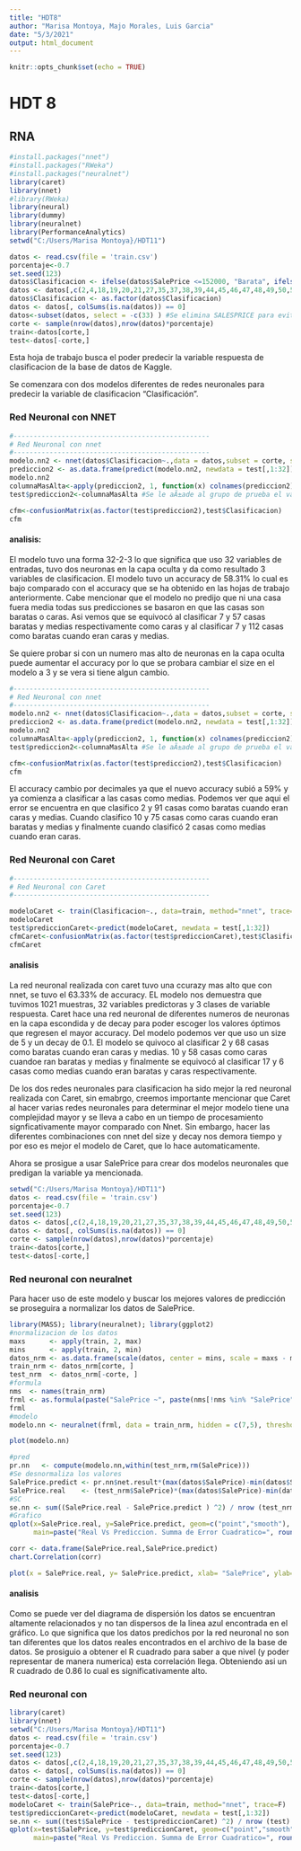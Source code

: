 ```yaml
---
title: "HDT8"
author: "Marisa Montoya, Majo Morales, Luis Garcia"
date: "5/3/2021"
output: html_document
---
```


```r
knitr::opts_chunk$set(echo = TRUE)
```

# HDT 8
## RNA
```r
#install.packages("nnet")
#install.packages("RWeka")
#install.packages("neuralnet")
library(caret)
library(nnet)
#library(RWeka)
library(neural)
library(dummy)
library(neuralnet)
library(PerformanceAnalytics)
setwd("C:/Users/Marisa Montoya}/HDT11")

datos <- read.csv(file = 'train.csv')
porcentaje<-0.7
set.seed(123)
datos$Clasificacion <- ifelse(datos$SalePrice <=152000, "Barata", ifelse(datos$SalePrice <=229000, "Media", "Cara"))
datos <- datos[,c(2,4,18,19,20,21,27,35,37,38,39,44,45,46,47,48,49,50,51,52,53,55,57,60,62,63,67,68,69,70,71,72,76,77,78,81,82)]
datos$Clasificacion <- as.factor(datos$Clasificacion)
datos <- datos[, colSums(is.na(datos)) == 0]
datos<-subset(datos, select = -c(33) ) #Se elimina SALESPRICE para evitar overfitting
corte <- sample(nrow(datos),nrow(datos)*porcentaje)
train<-datos[corte,]
test<-datos[-corte,]
```

Esta hoja de trabajo busca el poder predecir la variable respuesta de clasificacion de la base de datos de Kaggle.

Se comenzara con dos modelos diferentes de redes neuronales para predecir la variable de clasificacion "Clasificación".

### Red Neuronal con NNET
```r
#-------------------------------------------------
# Red Neuronal con nnet
#-------------------------------------------------
modelo.nn2 <- nnet(datos$Clasificacion~.,data = datos,subset = corte, size=2, rang=0.1,decay=5e-4, maxit=200) 
prediccion2 <- as.data.frame(predict(modelo.nn2, newdata = test[,1:32]))
modelo.nn2
columnaMasAlta<-apply(prediccion2, 1, function(x) colnames(prediccion2)[which.max(x)])
test$prediccion2<-columnaMasAlta #Se le aÃ±ade al grupo de prueba el valor de la predicciÃ³n

cfm<-confusionMatrix(as.factor(test$prediccion2),test$Clasificacion)
cfm
```

#### analisis:
El modelo tuvo una forma 32-2-3 lo que significa que uso 32 variables de entradas, tuvo dos neuronas en la capa oculta y da como resultado 3 variables de clasificacion. El modelo tuvo un accuracy de 58.31% lo cual es bajo comparado con el accuracy que se ha obtenido en las hojas de trabajo anteriormente. Cabe mencionar que el modelo no predijo que ni una casa fuera  media todas sus predicciones se basaron en que las casas son baratas o caras. Asi vemos que se equivocó al clasificar 7 y 57 casas baratas y medias respectivamente como caras y al clasificar 7 y 112 casas como baratas cuando eran caras y medias.  

Se quiere probar si con un numero mas alto de neuronas en la capa oculta puede aumentar el accuracy por lo que se probara cambiar el size en el modelo a 3 y se vera si tiene algun cambio. 
```r
#-------------------------------------------------
# Red Neuronal con nnet
#-------------------------------------------------
modelo.nn2 <- nnet(datos$Clasificacion~.,data = datos,subset = corte, size=3, rang=0.1,decay=5e-4, maxit=200) 
prediccion2 <- as.data.frame(predict(modelo.nn2, newdata = test[,1:32]))
modelo.nn2
columnaMasAlta<-apply(prediccion2, 1, function(x) colnames(prediccion2)[which.max(x)])
test$prediccion2<-columnaMasAlta #Se le aÃ±ade al grupo de prueba el valor de la predicciÃ³n

cfm<-confusionMatrix(as.factor(test$prediccion2),test$Clasificacion)
cfm
```

El accuracy cambio por decimales ya que el nuevo accuracy subió a 59% y ya comienza a clasificar a las casas como medias. Podemos ver que aqui el error se encuentra en que clasifico 2 y 91 casas como baratas cuando eran caras y medias. Cuando clasifico 10 y 75 casas como caras cuando eran baratas y medias y finalmente cuando clasificó 2 casas como medias cuando eran caras. 

### Red Neuronal con Caret

```r
#-------------------------------------------------
# Red Neuronal con Caret
#-------------------------------------------------

modeloCaret <- train(Clasificacion~., data=train, method="nnet", trace=F)
modeloCaret
test$prediccionCaret<-predict(modeloCaret, newdata = test[,1:32])
cfmCaret<-confusionMatrix(as.factor(test$prediccionCaret),test$Clasificacion)
cfmCaret
```
#### analisis
La red neuronal realizada con caret tuvo una ccurazy mas alto que con nnet, se tuvo el 63.33% de accuracy. EL modelo nos demuestra que tuvimos 1021 muestras, 32 variables predictoras y 3 clases de variable respuesta. Caret hace una red neuronal de diferentes numeros de neuronas en la capa escondida y de decay para poder escoger los valores óptimos que regresen el mayor accuracy. Del modelo podemos ver que uso un size de 5 y un decay de 0.1. El modelo se quivoco al clasificar 2 y 68 casas como baratas cuando eran caras y medias. 10 y 58 casas como caras cuandoe ran baratas y medias y finalmente se equivocó al clasificar 17 y 6 casas como medias cuando eran baratas y caras respectivamente. 

De los dos redes neuronales para clasificacion ha sido mejor la red neuronal realizada con Caret, sin emabrgo, creemos importante mencionar que Caret al hacer varias redes neuronales para determinar el mejor modelo tiene una complejidad mayor y se lleva a cabo en un tiempo de procesamiento signficativamente mayor comparado con Nnet. Sin embargo, hacer las diferentes combinaciones con nnet del size y decay nos demora tiempo y por eso es mejor el modelo de Caret, que lo hace automaticamente. 

Ahora se prosigue a usar SalePrice para crear dos modelos neuronales que  predigan la variable ya mencionada.
```r
setwd("C:/Users/Marisa Montoya}/HDT11")
datos <- read.csv(file = 'train.csv')
porcentaje<-0.7
set.seed(123)
datos <- datos[,c(2,4,18,19,20,21,27,35,37,38,39,44,45,46,47,48,49,50,51,52,53,55,57,60,62,63,67,68,69,70,71,72,76,77,78,81)]
datos <- datos[, colSums(is.na(datos)) == 0]
corte <- sample(nrow(datos),nrow(datos)*porcentaje)
train<-datos[corte,]
test<-datos[-corte,]
```

### Red neuronal con neuralnet
Para hacer uso de este modelo y buscar los mejores valores de predicción se proseguira a normalizar los datos de SalePrice. 
```r
library(MASS); library(neuralnet); library(ggplot2)
#normalizacion de los datos
maxs      <- apply(train, 2, max)
mins      <- apply(train, 2, min)
datos_nrm <- as.data.frame(scale(datos, center = mins, scale = maxs - mins))
train_nrm <- datos_nrm[corte, ]
test_nrm  <- datos_nrm[-corte, ]
#formula
nms  <- names(train_nrm)
frml <- as.formula(paste("SalePrice ~", paste(nms[!nms %in% "SalePrice"], collapse = " + ")))
frml
#modelo
modelo.nn <- neuralnet(frml, data = train_nrm, hidden = c(7,5), threshold = 0.05, algorithm     = "rprop+")

plot(modelo.nn)

#pred
pr.nn   <- compute(modelo.nn,within(test_nrm,rm(SalePrice)))
#Se desnormaliza los valores
SalePrice.predict <- pr.nn$net.result*(max(datos$SalePrice)-min(datos$SalePrice))+min(datos$SalePrice)
SalePrice.real    <- (test_nrm$SalePrice)*(max(datos$SalePrice)-min(datos$SalePrice))+min(datos$SalePrice)
#SC
se.nn <- sum((SalePrice.real - SalePrice.predict ) ^2) / nrow (test_nrm)
#Grafico
qplot(x=SalePrice.real, y=SalePrice.predict, geom=c("point","smooth"), method="lm", 
      main=paste("Real Vs Prediccion. Summa de Error Cuadratico=", round(se.nn,2)))

corr <- data.frame(SalePrice.real,SalePrice.predict)
chart.Correlation(corr)

plot(x = SalePrice.real, y= SalePrice.predict, xlab= "SalePrice", ylab= "Prediccion", main = "SalePrice vs predicción")

```

#### analisis
Como se puede ver del diagrama de dispersión los datos se encuentran altamente relacionados y no tan dispersos de la linea azul encontrada en el gráfico. Lo que significa que los datos predichos por la red neuronal no son tan diferentes que los datos reales encontrados en el archivo de la base de datos. Se prosiguio a obtener el R cuadrado para saber a que nivel (y poder representar de manera numerica) esta correlación llega. Obteniendo asi un R cuadrado de 0.86 lo cual es significativamente alto. 

### Red neuronal con 
```r
library(caret)
library(nnet)
setwd("C:/Users/Marisa Montoya}/HDT11")
datos <- read.csv(file = 'train.csv')
porcentaje<-0.7
set.seed(123)
datos <- datos[,c(2,4,18,19,20,21,27,35,37,38,39,44,45,46,47,48,49,50,51,52,53,55,57,60,62,63,67,68,69,70,71,72,76,77,78,81)]
datos <- datos[, colSums(is.na(datos)) == 0]
corte <- sample(nrow(datos),nrow(datos)*porcentaje)
train<-datos[corte,]
test<-datos[-corte,]
modeloCaret <- train(SalePrice~., data=train, method="nnet", trace=F)
test$prediccionCaret<-predict(modeloCaret, newdata = test[,1:32])
se.nn <- sum((test$SalePrice - test$prediccionCaret) ^2) / nrow (test)
qplot(x=test$SalePrice, y=test$prediccionCaret, geom=c("point","smooth"), method="lm", 
      main=paste("Real Vs Prediccion. Summa de Error Cuadratico=", round(se.nn,2)))
```


